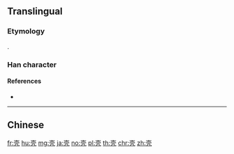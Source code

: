 {{character info/new}}
{{also|殻|殼|売}}
==Translingual==
{{Han simplified forms|殼|殻|壳}}

===Etymology===
{{Han simp|殻|f=殳|t=&nbsp;}}.

===Han character===
{{Han char|rn=33|rad=士|as=04|sn=7|four=|canj=GBHN,XGBHN|ids=⿱士冗}}

====References====
* {{Han ref|kx=0243.041|dkj=05648|dj=0483.100|hdz=10428.020|uh=58F3|ud=22771}}

----

==Chinese==
{{zh-see|殼}}

[[fr:壳]]
[[hu:壳]]
[[mg:壳]]
[[ja:壳]]
[[no:壳]]
[[pl:壳]]
[[th:壳]]
[[chr:壳]]
[[zh:壳]]